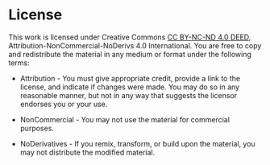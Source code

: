 # License

This work is licensed under Creative Commons [CC BY-NC-ND 4.0 DEED](https://creativecommons.org/licenses/by-nc-nd/4.0/), Attribution-NonCommercial-NoDerivs 4.0 International. You are free to copy and redistribute the material in any medium or format under the following terms:

-   Attribution - You must give appropriate credit, provide a link to the license, and indicate if changes were made. You may do so in any reasonable manner, but not in any way that suggests the licensor endorses you or your use.

-   NonCommercial - You may not use the material for commercial purposes.

-   NoDerivatives - If you remix, transform, or build upon the material, you may not distribute the modified material.
